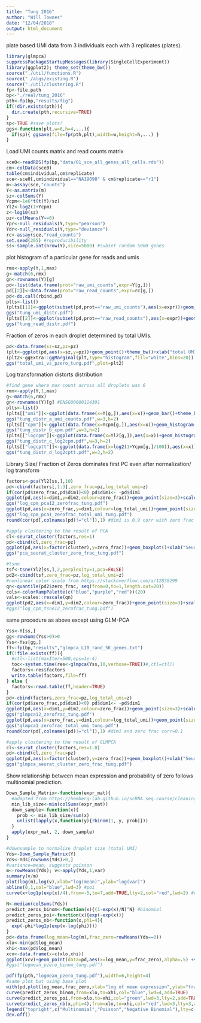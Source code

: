 ```yaml
---
title: "Tung 2016"
author: "Will Townes"
date: "12/04/2018"
output: html_document
---
```


plate based UMI data from 3 individuals each with 3 replicates (plates).

```r
library(glmpca)
suppressPackageStartupMessages(library(SingleCellExperiment))
library(ggplot2); theme_set(theme_bw())
source("./util/functions.R")
source("./algs/existing.R")
source("./util/clustering.R")
fp<-file.path
bp<-"./real/tung_2016"
pth<-fp(bp,"results/fig")
if(!dir.exists(pth)){
  dir.create(pth,recursive=TRUE)
}
sp<-TRUE #save plots?
ggs<-function(plt,w=6,h=4,...){
  if(sp){ ggsave(file=fp(pth,plt),width=w,height=h,...) }
}
```

Load UMI counts matrix and read counts matrix

```r
sce0<-readRDS(fp(bp,"data/01_sce_all_genes_all_cells.rds"))
cm<-colData(sce0)
table(cm$individual,cm$replicate)
sce<-sce0[,cm$individual=="NA19098" & cm$replicate=="r1"]
m<-assay(sce,"counts")
Y<-as.matrix(m)
sz<-colSums(Y)
Ycpm<-1e6*t(t(Y)/sz)
Yl2<-log2(1+Ycpm)
z<-log10(sz)
pz<-colMeans(Y==0)
Ypr<-null_residuals(Y,type="pearson")
Ydr<-null_residuals(Y,type="deviance")
rc<-assay(sce,"read_counts")
set.seed(205) #reproducibility
ss<-sample.int(nrow(Y),size=5000) #subset random 5000 genes
```

plot histogram of a particular gene for reads and umis

```r
rmx<-apply(Y,1,max)
g<-match(6,rmx)
gn<-rownames(Y)[g]
pd<-list(data.frame(prot="raw_umi_counts",expr=Y[g,]))
pd[[2]]<-data.frame(prot="raw_read_counts",expr=rc[g,])
pd<-do.call(rbind,pd)
plts<-list()
(plts[[1]]<-ggplot(subset(pd,prot=="raw_umi_counts"),aes(x=expr))+geom_bar()+xlab(paste(gn,"UMI counts"))+ylab("number of droplets in bin"))
ggs("tung_umi_distr.pdf")
(plts[[2]]<-ggplot(subset(pd,prot=="raw_read_counts"),aes(x=expr))+geom_histogram(breaks=c(0,1,2,3,5,7,10,15,seq(20,100,10),seq(110,max(rc[g,]),15)),closed="left")+xlab(paste(gn,"read counts"))+ylab("number of droplets in bin"))#+ylab(NULL))
ggs("tung_read_distr.pdf")
```

Fraction of zeros in each droplet determined by total UMIs.

```r
pd<-data.frame(sz=sz,pz=pz)
(plt<-ggplot(pd,aes(x=sz,y=pz))+geom_point()+theme_bw()+xlab("total UMI per droplet")+ylab("fraction of zeros per droplet")+scale_x_log10())
(plt2<-ggExtra::ggMarginal(plt,type="histogram",fill="white",bins=20))
ggs("total_umi_vs_pzero_tung.pdf",plot=plt2)
```

Log transformation distorts distribution

```r
#find gene where max count across all droplets was 6
rmx<-apply(Y,1,max)
g<-match(6,rmx)
gn<-rownames(Y)[g] #ENSG00000114391
plts<-list()
(plts[["umi"]]<-ggplot(data.frame(x=Y[g,]),aes(x=x))+geom_bar()+theme_bw()+xlab("counts")+ylab(NULL))
ggs("tung_distr_a_umi_counts.pdf",w=3,h=2)
(plts[["cpm"]]<-ggplot(data.frame(x=Ycpm[g,]),aes(x=x))+geom_histogram(bins=50)+theme_bw()+xlab("CPM")+ylab(NULL))
ggs("tung_distr_b_cpm.pdf",w=3,h=2)
(plts[["logcpm"]]<-ggplot(data.frame(x=Yl2[g,]),aes(x=x))+geom_histogram(bins=50)+theme_bw()+xlab("log2(1+CPM)")+ylab(NULL))
ggs("tung_distr_c_log2cpm.pdf",w=3,h=2)
(plts[["logcptt"]]<-ggplot(data.frame(x=log2(1+Ycpm[g,]/100)),aes(x=x))+geom_histogram(bins=50)+theme_bw()+xlab("log2(1+CPTT)")+ylab(NULL))
ggs("tung_distr_d_log2cptt.pdf",w=3,h=2)
```

Library Size/ Fraction of Zeros dominates first PC even after normalization/ log transform

```r
factors<-pca(Yl2[ss,],10)
pd<-cbind(factors[,1:3],zero_frac=pz,log_total_umi=z)
if(cor(pd$zero_frac,pd$dim1)<0) pd$dim1<- -pd$dim1
ggplot(pd,aes(x=dim1,y=dim2,colour=zero_frac))+geom_point(size=3)+scale_color_continuous(low="blue",high="red")
ggs("log_cpm_pca12_zerofrac_tung.pdf")
ggplot(pd,aes(x=zero_frac,y=dim1,colour=log_total_umi))+geom_point(size=3)+scale_color_continuous(low="red",high="blue")+xlab("zero fraction")+ylab("dimension 1")
ggs("log_cpm_pca1_zerofrac_total_umi_tung.pdf")
round(cor(pd[,colnames(pd)!="cl"]),1) #dim1 is 0.9 corr with zero frac

#apply clustering to the result of PCA
cl<-seurat_cluster(factors,res=1)
pd<-cbind(cl,zero_frac=pz)
ggplot(pd,aes(x=factor(cluster),y=zero_frac))+geom_boxplot()+xlab("Seurat cluster ID")+ylab("zero fraction")
ggs("pca_seurat_cluster_zero_frac_tung.pdf")

#tsne
tsf<-tsne(Yl2[ss,],2,perplexity=1,pca=FALSE)
pd2<-cbind(tsf,zero_frac=pz,log_total_umi=z)
#nonlinear color scale from https://stackoverflow.com/a/12838299
qn<-quantile(pd2$zero_frac, seq(from=0,to=1,length.out=20))
cols<-colorRampPalette(c("blue","purple","red"))(20)
vals<-scales::rescale(qn) 
ggplot(pd2,aes(x=dim1,y=dim2,colour=zero_frac))+geom_point(size=3)+scale_color_gradientn(colours=cols,values=vals)+xlab("dimension 1")+ylab("dimension 2")
#ggs("log_cpm_tsne12_zerofrac_tung.pdf")
```

same procedure as above except using GLM-PCA

```r
Yss<-Y[ss,]
gg<-rowSums(Yss>0)>0
Yss<-Yss[gg,]
ff<-fp(bp,"results","glmpca_L10_rand_5K_genes.txt")
if(!file.exists(ff)){
  #ctl<-list(maxIter=500,eps=1e-4)
  toc<-system.time(res<-glmpca(Yss,10,verbose=TRUE))#,ctl=ctl))
  factors<-res$factors
  write.table(factors,file=ff)
} else {
  factors<-read.table(ff,header=TRUE)
}
pd<-cbind(factors,zero_frac=pz,log_total_umi=z)
if(cor(pd$zero_frac,pd$dim1)<0) pd$dim1<- -pd$dim1
ggplot(pd,aes(x=dim1,y=dim2,colour=zero_frac))+geom_point(size=3)+scale_color_continuous(low="blue",high="red")
ggs("glmpca12_zerofrac_tung.pdf")
ggplot(pd,aes(x=zero_frac,y=dim1,colour=log_total_umi))+geom_point(size=3)+scale_color_continuous(low="red",high="blue")+xlab("zero fraction")+ylab("dimension 1")
ggs("glmpca1_zerofrac_total_umi_tung.pdf")
round(cor(pd[,colnames(pd)!="cl"]),1) #dim1 and zero frac corr=0.1

#apply clustering to the result of GLMPCA
cl<-seurat_cluster(factors,res=1.0)
pd<-cbind(cl,zero_frac=pz)
ggplot(pd,aes(x=factor(cluster),y=zero_frac))+geom_boxplot()+xlab("Seurat cluster ID")+ylab("zero fraction")
ggs("glmpca_seurat_cluster_zero_frac_tung.pdf")
```

Show relationship between mean expression and probability of zero follows multinomial prediction.

```r
Down_Sample_Matrix<-function(expr_mat){
  #adapted from https://hemberg-lab.github.io/scRNA.seq.course/cleaning-the-expression-matrix.html#normalisations
  min_lib_size<-min(colSums(expr_mat))
  down_sample<-function(x){
    prob <- min_lib_size/sum(x)
    unlist(lapply(x,function(y){rbinom(1, y, prob)}))
  }
  apply(expr_mat, 2, down_sample)
}

#downsample to normalize droplet size (total UMI)
Yds<-Down_Sample_Matrix(Y)
Yds<-Yds[rowSums(Yds)>0,]
#variance=mean, suggests poisson
m<-rowMeans(Yds); v<-apply(Yds,1,var)
summary(v/m)
plot(log(m),log(v),xlab="log(mean)",ylab="log(var)")
abline(0,1,col="blue",lwd=3) #poi
curve(x+log1p(exp(x)/4),from=-5,to=7,add=TRUE,lty=2,col="red",lwd=2) #nb

N<-median(colSums(Yds))
predict_zeros_binom<-function(x){(1-exp(x)/N)^N} #binomial
predict_zeros_poi<-function(x){exp(-exp(x))}
predict_zeros_nb<-function(x,phi=4){
  exp(-phi*log1p(exp(x-log(phi))))
}
pd<-data.frame(log_mean=log(m),frac_zero=rowMeans(Yds==0))
xlo<-min(pd$log_mean)
xhi<-max(pd$log_mean)
xcv<-data.frame(x=c(xlo,xhi))
ggplot(xcv)+geom_point(data=pd,aes(x=log_mean,y=frac_zero),alpha=.5) +stat_function(aes(x,color="bin"),fun=predict_zeros_binom) +stat_function(aes(x,color="poi"),fun=predict_zeros_poi) +stat_function(aes(x,color="nb"),fun=predict_zeros_nb) #+scale_color_manual("model",breaks=c("bin","poi","nb"),values=c("blue","green","red"))
#ggs("logmean_pzero_binom_tung.pdf")

pdf(fp(pth,"logmean_pzero_tung.pdf"),width=6,height=4)
#same plot but using base plot
with(pd,plot(log_mean,frac_zero,xlab="log of mean expression",ylab="fraction of zero droplets",cex=1))
curve(predict_zeros_binom,from=xlo,to=xhi,col="blue",lwd=4,add=TRUE)
curve(predict_zeros_poi,from=xlo,to=xhi,col="green",lwd=3,lty=2,add=TRUE)
curve(predict_zeros_nb(x,phi=4),from=xlo,to=xhi,col="red",lwd=3,lty=3,add=TRUE)
legend("topright",c("Multinomial","Poisson","Negative Binomial"),lty=c(1,2,3),lwd=c(4,3,3),col=c("blue","green","red"))
dev.off()
```
